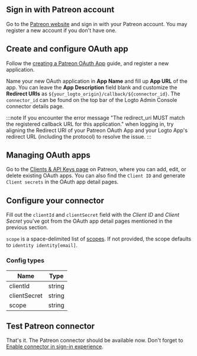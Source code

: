 ## Sign in with Patreon account

Go to the [Patreon website](https://www.patreon.com/) and sign in with your Patreon account. You may register a new account if you don't have one.

## Create and configure OAuth app

Follow the [creating a Patreon OAuth App](https://www.patreon.com/portal/registration/register-clients) guide, and register a new application.

Name your new OAuth application in **App Name** and fill up **App URL** of the app. You can leave the **App Description** field blank and customize the **Redirect URIs** as `${your_logto_origin}/callback/${connector_id}`. The `connector_id` can be found on the top bar of the Logto Admin Console connector details page.

:::note
If you encounter the error message "The redirect_uri MUST match the registered callback URL for this application." when logging in, try aligning the Redirect URI of your Patreon OAuth App and your Logto App's redirect URL (including the protocol) to resolve the issue.
:::

## Managing OAuth apps

Go to the [Clients & API Keys page](https://www.patreon.com/portal/registration/register-clients) on Patreon, where you can add, edit, or delete existing OAuth apps. You can also find the `Client ID` and generate `Client secrets` in the OAuth app detail pages.

## Configure your connector

Fill out the `clientId` and `clientSecret` field with the _Client ID_ and _Client Secret_ you've got from the OAuth app detail pages mentioned in the previous section.

`scope` is a space-delimited list of [scopes](https://docs.patreon.com/#scopes). If not provided, the scope defaults to `identity identity[email]`.

### Config types

| Name         | Type   |
| ------------ | ------ |
| clientId     | string |
| clientSecret | string |
| scope        | string |

## Test Patreon connector

That's it. The Patreon connector should be available now. Don't forget to [Enable connector in sign-in experience](https://docs.logto.io/docs/recipes/configure-connectors/social-connector/enable-social-sign-in/).
